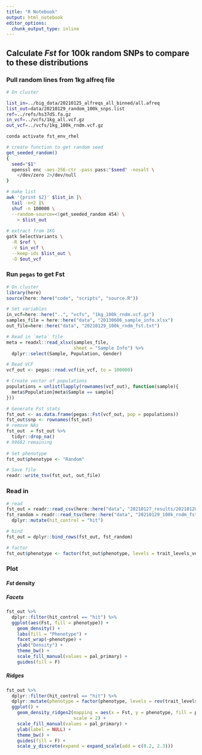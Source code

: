 ```yaml
---
title: "R Notebook"
output: html_notebook
editor_options: 
  chunk_output_type: inline
---
```


## Calculate *Fst* for 100k random SNPs to compare to these distributions

### Pull random lines from 1kg alfreq file

```bash
# On cluster 

list_in=../big_data/20210125_alfreqs_all_binned/all.afreq
list_out=data/20210129_random_100k_snps.list
ref=../refs/hs37d5.fa.gz
in_vcf=../vcfs/1kg_all.vcf.gz
out_vcf=../vcfs/1kg_100k_rndm.vcf.gz

conda activate fst_env_rhel 

# create function to get random seed
get_seeded_random()
{
  seed="$1"
  openssl enc -aes-256-ctr -pass pass:"$seed" -nosalt \
    </dev/zero 2>/dev/null
}

# make list
awk '{print $2}' $list_in |\
  tail -n+2 |\
  shuf -n 100000 \
  --random-source=<(get_seeded_random 454) \
    > $list_out
    
# extract from 1KG
gatk SelectVariants \
  -R $ref \
  -V $in_vcf \
  --keep-ids $list_out \
  -O $out_vcf
```

### Run `pegas` to get Fst

```r
# On cluster
library(here)
source(here::here("code", "scripts", "source.R"))

# Set variables
in_vcf=here::here("..", "vcfs", "1kg_100k_rndm.vcf.gz")
samples_file = here::here("data", "20130606_sample_info.xlsx")
out_file=here::here("data", "20210129_100k_rndm_fst.txt")

# Read in `meta` file
meta = readxl::read_xlsx(samples_file,
                         sheet = "Sample Info") %>%
  dplyr::select(Sample, Population, Gender)

# Read VCF 
vcf_out <- pegas::read.vcf(in_vcf, to = 100000)

# Create vector of populations
populations = unlist(lapply(rownames(vcf_out), function(sample){
  meta$Population[meta$Sample == sample]
}))

# Generate Fst stats
fst_out <- as.data.frame(pegas::Fst(vcf_out, pop = populations))
fst_out$snp <- rownames(fst_out)
# remove NAs
fst_out  = fst_out %>% 
  tidyr::drop_na() 
# 99682 remaining
  
# Set phenotype
fst_out$phenotype <- "Random"

# Save file
readr::write_tsv(fst_out, out_file)
```

### Read in

```r
# read
fst_out = readr::read_csv(here::here("data", "20210127_results/20210128_fst.csv"))
fst_random = readr::read_tsv(here::here("data", "20210129_100k_rndm_fst.txt")) %>% 
  dplyr::mutate(hit_control = "hit")

# bind
fst_out = dplyr::bind_rows(fst_out, fst_random)

# factor
fst_out$phenotype <- factor(fst_out$phenotype, levels = trait_levels_verb)
```

### Plot 

#### *Fst* density

##### Facets

```r
fst_out %>% 
  dplyr::filter(hit_control == "hit") %>% 
  ggplot(aes(Fst, fill = phenotype)) +
    geom_density() +
    labs(fill = "Phenotype") +
    facet_wrap(~phenotype) +
    ylab("Density") +
    theme_bw() +
    scale_fill_manual(values = pal_primary) +
    guides(fill = F)

```

##### Ridges

```r
fst_out %>% 
  dplyr::filter(hit_control == "hit") %>% 
  dplyr::mutate(phenotype = factor(phenotype, levels = rev(trait_levels_verb))) %>% 
  ggplot() +
    geom_density_ridges2(mapping = aes(x = Fst, y = phenotype, fill = phenotype),
                         scale = 2) +
    scale_fill_manual(values = pal_primary) +
    ylab(label = NULL) +
    theme_bw() +
    guides(fill = F) +
    scale_y_discrete(expand = expand_scale(add = c(0.2, 2.3)))
```

